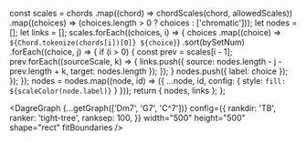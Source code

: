 
  const scales = chords
    .map((chord) => chordScales(chord, allowedScales))
    .map((choices) => (choices.length > 0 ? choices : ['chromatic']));
  let nodes = [];
  let links = [];
  scales.forEach((choices, i) => {
    choices
      .map((choice) => `${Chord.tokenize(chords[i])[0]} ${choice}`)
      .sort(bySetNum)
      .forEach((choice, j) => {
        if (i > 0) {
          const prev = scales[i - 1];
          prev.forEach((sourceScale, k) => {
            links.push({ source: nodes.length - j - prev.length + k, target: nodes.length });
          });
        }
        nodes.push({ label: choice });
      });
  });
  nodes = nodes.map((node, id) => ({ ...node, id, config: { style: `fill: ${scaleColor(node.label)}` } }));
  return { nodes, links };
};

<DagreGraph
  {...getGraph(['Dm7', 'G7', 'C^7'])}
  config={{
    rankdir: 'TB',
    ranker: 'tight-tree',
    ranksep: 100,
  }}
  width="500"
  height="500"
  shape="rect"
  fitBoundaries
/>

<div style={{ maxHeight: 500, width: 500, border: '1px solid black', borderRadius: 10, overflow: 'auto' }}>
  <DagreGraph
    {...getGraph(
      [
        'Fm7',
        'Bbm7',
        'Eb7',
        'Ab^7',
        'Db^7',
        'Dm7',
        'G7',
        'C^7',
        'C^7',
        'Cm7',
        'Fm7',
        'Bb7',
        'Eb^7',
        'Ab^7',
        'Am7',
        'D7',
        'G^7',
        'G^7',
        'Am7',
        'D7',
        'G^7',
        'G^7',
        'F#h7',
        'B7b9',
        'E^7',
        'C7b13',
        'Fm7',
        'Bbm7',
        'Eb7',
        'Ab^7',
        'Db^7',
        'Db-^7',
        'Cm7',
        'Bo7',
        'Bbm7',
        'Eb7',
        'Ab^7',
        'Gh7',
        'C7b9',
      ],
      ['major', 'dorian', 'lydian', 'mixolydian', 'aeolian', 'phrygian dominant', 'locrian 6']
      // 'locrian 6', 'phrygian dominant','major pentatonic', 'minor pentatonic'
    )}
    config={{
      rankdir: 'TB',
      ranker: 'tight-tree',
      ranksep: 50,
    }}
    width="500"
    height="2200"
    shape="rect"
    fitBoundaries
  />
</div>